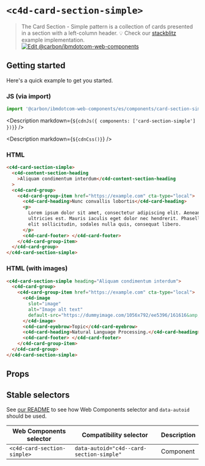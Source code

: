 
# `<c4d-card-section-simple>`

> The Card Section - Simple pattern is a collection of cards presented in a
> section with a left-column header. 💡 Check our
> [stackblitz](https://githubbox.com/carbon-design-system/carbon-for-ibm-dotcom/tree/main/packages/web-components/examples/stackblitz/components/card-section-simple)
> example implementation.
> [![Edit @carbon/ibmdotcom-web-components](https://developer.stackblitz.com/img/open_in_stackblitz.svg)](https://stackblitz.com/github/carbon-design-system/carbon-for-ibm-dotcom/tree/main/packages/web-components/examples/stackblitz/components/card-section-simple)

## Getting started

Here's a quick example to get you started.

### JS (via import)

```javascript
import '@carbon/ibmdotcom-web-components/es/components/card-section-simple/index.js';
```

<Description markdown={`${cdnJs({ components: ['card-section-simple'] })}`} />

<Description markdown={`${cdnCss()}`} />

### HTML

```html
<c4d-card-section-simple>
  <c4d-content-section-heading
    >Aliquam condimentum interdum</c4d-content-section-heading
  >
  <c4d-card-group>
    <c4d-card-group-item href="https://example.com" cta-type="local">
      <c4d-card-heading>Nunc convallis lobortis</c4d-card-heading>
      <p>
        Lorem ipsum dolor sit amet, consectetur adipiscing elit. Aenean et
        ultricies est. Mauris iaculis eget dolor nec hendrerit. Phasellus at
        elit sollicitudin, sodales nulla quis, consequat libero.
      </p>
      <c4d-card-footer> </c4d-card-footer>
    </c4d-card-group-item>
  </c4d-card-group>
</c4d-card-section-simple>
```

### HTML (with images)

```html
<c4d-card-section-simple heading="Aliquam condimentum interdum">
  <c4d-card-group>
    <c4d-card-group-item href="https://example.com" cta-type="local">
      <c4d-image
        slot="image"
        alt="Image alt text"
        default-src="https://dummyimage.com/1056x792/ee5396/161616&amp;text=4:3">
      </c4d-image>
      <c4d-card-eyebrow>Topic</c4d-card-eyebrow>
      <c4d-card-heading>Natural Language Processing.</c4d-card-heading>
      <c4d-card-footer> </c4d-card-footer>
    </c4d-card-group-item>
  </c4d-card-group>
</c4d-card-section-simple>
```

## Props

<Props of="c4d-card-section-simple" />
<Description markdown={markdownContents} />

## Stable selectors

See
[our README](https://github.com/carbon-design-system/carbon-for-ibm-dotcom/tree/main/packages/web-components#stable-selectors-for-analytics-and-integratione2e-testing-in-web-components)
to see how Web Components selector and `data-autoid` should be used.

| Web Components selector     | Compatibility selector                   | Description |
| --------------------------- | ---------------------------------------- | ----------- |
| `<c4d-card-section-simple>` | `data-autoid="c4d--card-section-simple"` | Component   |

<Description markdown={contributing} />
